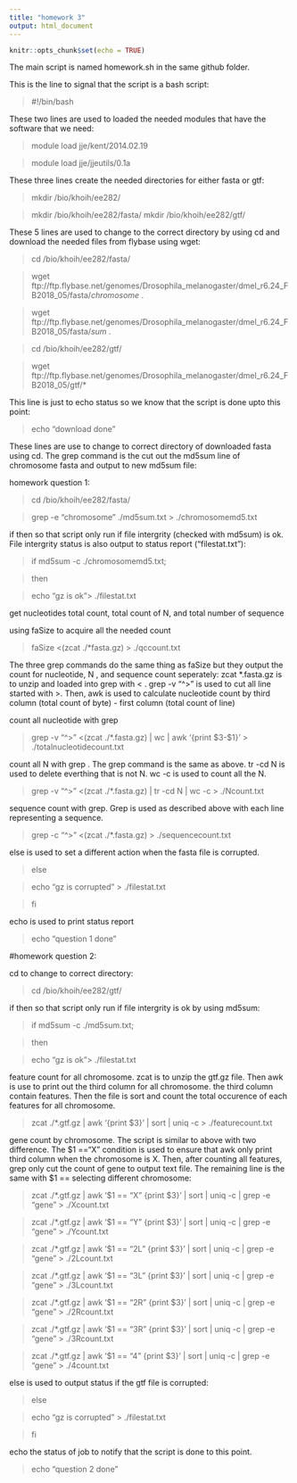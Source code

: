 ---
title: "homework 3"
output: html_document
---

```{r setup, include=FALSE}
knitr::opts_chunk$set(echo = TRUE)
```
The main script is named homework.sh in the same github folder. 

This is the line to signal that the script is a bash script:

> #!/bin/bash

These two lines are used to loaded the needed modules that have the software that we need:

>module load jje/kent/2014.02.19

>module load jje/jjeutils/0.1a

These three lines create the needed directories for either fasta or gtf:

>mkdir /bio/khoih/ee282/

>mkdir /bio/khoih/ee282/fasta/
>mkdir /bio/khoih/ee282/gtf/


These 5 lines are used to change to the correct directory by using cd and download the needed files from flybase using wget:

>cd /bio/khoih/ee282/fasta/

>wget ftp://ftp.flybase.net/genomes/Drosophila_melanogaster/dmel_r6.24_FB2018_05/fasta/*chromosome* .

>wget ftp://ftp.flybase.net/genomes/Drosophila_melanogaster/dmel_r6.24_FB2018_05/fasta/*sum* .

>cd /bio/khoih/ee282/gtf/

>wget ftp://ftp.flybase.net/genomes/Drosophila_melanogaster/dmel_r6.24_FB2018_05/gtf/*

This line is just to echo status so we know that the script is done upto this point:

>echo "download done"

These lines are use to change to correct directory of downloaded fasta using cd. The grep command is the cut out the md5sum line of chromosome fasta and output to new md5sum file:

homework question 1:

>cd /bio/khoih/ee282/fasta/

>grep -e "chromosome" ./md5sum.txt > ./chromosomemd5.txt


if then so that script only run if file intergrity (checked with md5sum) is ok. File intergrity status is also output to status report ("filestat.txt"):

>if md5sum -c ./chromosomemd5.txt;

>then

>echo "gz is ok"> ./filestat.txt

get nucleotides total count, total count of N, and total number of sequence

using faSize to acquire all the needed count

>faSize <(zcat ./*fasta.gz) > ./qccount.txt

The three grep commands do the same thing as faSize but they output the count for nucleotide, N , and sequence count seperately:
zcat *.fasta.gz is to unzip and loaded into grep with < . grep -v "^>" is used to cut all line started with >. Then, awk is used to calculate nucleotide count by third column (total count of byte) - first column (total count of line)

count all nucleotide with grep

>grep -v "^>" <(zcat ./*.fasta.gz) | wc | awk '{print $3-$1}' > ./totalnucleotidecount.txt

count all N with grep . The grep command is the same as above. tr -cd N is used to delete everthing that is not N. wc -c is used to count all the N.

>grep -v "^>" <(zcat ./*.fasta.gz) | tr -cd N | wc -c > ./Ncount.txt

sequence count with grep. Grep is used as described above with each line representing a sequence.

>grep -c "^>" <(zcat ./*.fasta.gz) > ./sequencecount.txt

else is used to set a different action when the fasta file is corrupted. 

>else

>echo "gz is corrupted" > ./filestat.txt

>fi

echo is used to print status report

>echo "question 1 done"

#homework question 2:

cd to change to correct directory:

>cd /bio/khoih/ee282/gtf/

if then so that script only run if file intergrity is ok by using md5sum:

>if md5sum -c ./md5sum.txt;

>then

>echo "gz is ok"> ./filestat.txt

feature count for all chromosome. zcat is to unzip the gtf.gz file. Then awk is use to print out the third column for all chromosome. the third column contain features. Then the file is sort and count the total occurence of each features for all chromosome.

>zcat ./*.gtf.gz | awk '{print $3}' | sort | uniq -c > ./featurecount.txt

gene count by chromosome. The script is similar to above with two difference. The $1 =="X" condition is used to ensure that awk only print third column when the chromosome is X. Then, after counting all features, grep only cut the count of gene to output text file. The remaining line is the same with $1 == selecting different chromosome:

>zcat ./*.gtf.gz | awk '$1 == "X" {print $3}' | sort | uniq -c | grep -e "gene" > ./Xcount.txt

>zcat ./*.gtf.gz | awk '$1 == "Y" {print $3}' | sort | uniq -c | grep -e "gene" > ./Ycount.txt

>zcat ./*.gtf.gz | awk '$1 == "2L" {print $3}' | sort | uniq -c | grep -e "gene" > ./2Lcount.txt

>zcat ./*.gtf.gz | awk '$1 == "3L" {print $3}' | sort | uniq -c | grep -e "gene" > ./3Lcount.txt

>zcat ./*.gtf.gz | awk '$1 == "2R" {print $3}' | sort | uniq -c | grep -e "gene" > ./2Rcount.txt

>zcat ./*.gtf.gz | awk '$1 == "3R" {print $3}' | sort | uniq -c | grep -e "gene" > ./3Rcount.txt

>zcat ./*.gtf.gz | awk '$1 == "4" {print $3}' | sort | uniq -c | grep -e "gene" > ./4count.txt


else is used to output status if the gtf file is corrupted:

>else

>echo "gz is corrupted" > ./filestat.txt

>fi

echo the status of job to notify that the script is done to this point. 

>echo "question 2 done"
